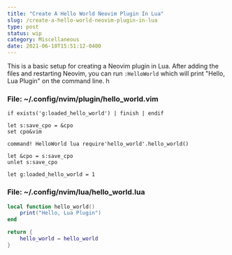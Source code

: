 ```yaml
---
title: "Create A Hello World Neovim Plugin In Lua"
slug: /create-a-hello-world-neovim-plugin-in-lua
type: post
status: wip
category: Miscellaneous
date: 2021-06-10T15:51:12-0400
---
```


This is a basic setup for creating a Neovim plugin in Lua. After adding the files and restarting Neovim, you can run `:HelloWorld` which will print "Hello, Lua Plugin" on the command line. h


### File: ~/.config/nvim/plugin/hello_world.vim

```vim
if exists('g:loaded_hello_world') | finish | endif

let s:save_cpo = &cpo
set cpo&vim

command! HelloWorld lua require'hello_world'.hello_world()

let &cpo = s:save_cpo
unlet s:save_cpo

let g:loaded_hello_world = 1
```



### File: ~/.config/nvim/lua/hello_world.lua

```lua
local function hello_world()
    print("Hello, Lua Plugin")
end

return {
    hello_world = hello_world
}
```



